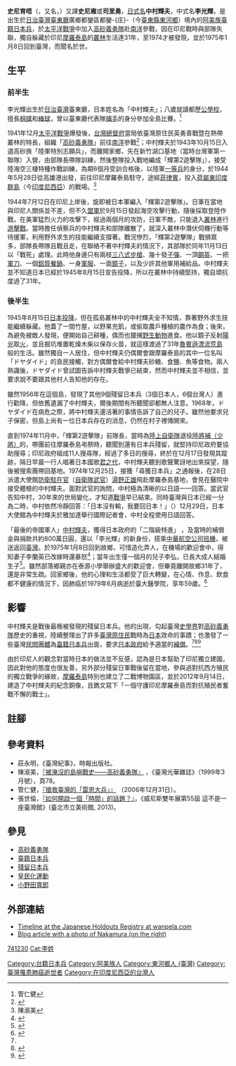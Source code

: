 {{Copyedit|time=2020-03-20T06:44:31+00:00}}
{{Infobox military person
|name = 史尼育唔
|native_name={{lang|ami|Attun Palalin}}
|born ={{birth date|1919|10|8}}
|died ={{death date and age|1979|6|15|1919|10|8}}
|image=史尼育唔.jpg
|caption = 
|nickname = 最後[[殘留日本兵|殘留日本兵]]
|placeofbirth = {{TWN-JPN}}[[臺東廳|臺東廳]][[新港郡|成廣澳支廳]]都歷部落（今[[臺東縣|臺東縣]][[東河鄉_(台灣)|東河鄉]]）
|placeofdeath = {{ROC|臺北市}}[[中正區_(臺北市)|中正區]][[臺大醫院|臺大醫院]]
|placeofburial =
|nationality = {{JPN-EMP}}（1919年－1945年）<br>[[無國籍|無國籍]]（1945年－1975年）<br>{{ROC}}（1975年－1979年）
|allegiance = {{JPN-EMP}}
|branch = {{army|Empire of Japan}}
|serviceyears = 1943年10月15日－1974年12月29日
|rank = {{link-ja|兵長|兵長}}（[[准下士|准下士]]）
|unit = [[高砂義勇隊|高砂義勇隊]]、「輝第2遊擊隊」
|commands = 
|battles = [[摩羅泰島戰役|摩羅泰島戰役]]
|awards = 
|relations =
|laterwork = 「一個守護印尼摩羅泰島而對抗殖民者奮戰不懈的戰士」
}}

'''史尼育唔'''（{{lang-ami|Attun Palalin {{請求來源}}}}，又名{{lang|ami|Suniuo}}，{{bd|1919年|10月8日|1979年|6月15日|}}）又譯'''史尼雍'''或'''司里勇'''，[[日本姓名|日式名]]'''中村輝夫'''，中式名'''李光輝'''，是出生於[[台灣日治時期|日治臺灣]][[臺東廳|臺東廳]]廣鄉都鑾區都鑾-{庄}-（今[[臺東縣|臺東縣]][[東河鄉_(臺灣)|東河鄉]]）境內的[[阿美族|阿美族]][[台籍日本兵|臺籍日本兵]]，於[[太平洋戰爭|太平洋戰爭]]中加入[[高砂義勇隊|高砂義勇隊]]赴[[南洋|南洋]]參戰，因在印尼戰時與部隊失聯，獨自躲藏於印尼[[摩羅泰島|摩羅泰島]]的[[叢林|叢林]]生活達31年，至1974才被發現，並於1975年1月8日回到臺灣，而聞名於世。

==生平==
===前半生===
{{main|太平洋戰爭|荷蘭東印度群島戰役}}
李光輝出生於[[台灣日治時期|日治臺灣]]臺東廳，日本姓名為「中村輝夫」；八歲就讀都歷[[公學校|公學校]]，擅長[[相撲|相撲]]和[[棒球|棒球]]，曾以臺東廳代表隊[[捕手|捕手]]的身分參加全島比賽。<ref>管仁健</ref>

1941年12月[[太平洋戰爭|太平洋戰爭]]爆發後，[[台灣總督府|台灣總督府]]當局依臺灣原住民英勇善戰暨在熱帶叢林的特長，組織「[[高砂義勇隊|高砂義勇隊]]」前往[[南洋|南洋]]參戰<ref>{{cite web|url=https://core.ac.uk/download/pdf/41346952.pdf|title=靖國神社與台灣高砂義勇隊|author=傅琪貽|publisher=2004海峡两岸台湾史学术研讨会|date=2004|archiveurl=https://web.archive.org/web/20190307151356/https://core.ac.uk/download/pdf/41346952.pdf|archivedate=2021|deadurl=no}}</ref>；中村輝夫於1943年10月15日入選高砂族「陸軍特別志願兵」，而離開家鄉，先在新竹湖口基地（當時台灣軍第一聯隊）入營，由部隊長{{link-ja|川島威伸|川島威伸}}帶隊訓練，然後整隊投入戰地編成「輝第2遊擊隊」），接受陸海空三棲特種作戰訓練，為期6個月受訓合格後，以陸軍[[一等兵|一等兵]]的身分，於1944年5月28日從高雄港出發，前往印尼摩羅泰島駐守，途經[[菲律賓|菲律賓]]，投入[[荷屬東印度|荷屬東印度群島]]（今[[印度尼西亞|印度尼西亞]]）的戰場。<ref name="#1">陳淑美</ref>

1944年7月12日在印尼上岸後，旋即被日本軍編入「輝第2遊擊隊」。日軍在當地與印尼人關係並不差，但不久[[同盟國|盟軍]]於9月15日發起海空攻擊行動，隨後採取登陸作戰，在美軍猛烈火力的攻擊下，經過兩個月的攻防，日軍不敵，只能退入[[叢林|叢林]]進行[[游擊戰|游擊戰]]。當時擔任偵察兵的中村輝夫和部隊離散了，就深入叢林中潛伏伺機行動等待援軍，利用野外求生的技能繼續支撐著。戰況慘烈，「輝第2遊擊隊」戰損眾多，部隊長{{link-ja|川島威伸|川島威伸}}帶隊且戰且走，在聯絡不著中村輝夫的情況下，其部隊於同年11月13日以「戰死」處理。此時他身邊只有兩枝[[三八式步槍|三八式步槍]]、幾十發[[子彈|子彈]]、一頂[[盔|鋼盔]]、一把[[刀|軍刀]]、一個[[鋁|鋁質]][[鍋|餐鍋]]、一身[[军服|軍服]]、一面[[鏡子|鏡子]]，以及少許其他軍用補給品。中村輝夫並不知道日本已經於1945年8月15日宣告投降，所以在叢林中持續堅持，獨自頑抗度過了31年。

===後半生===
1945年8月15日[[日本投降|日本投降]]，但在孤島叢林中的中村輝夫全不知情，靠著野外求生技能繼續躲藏。他蓋了一間竹屋，以野果充飢，或偷取農戶種植的農作為食；後來，為避免被敵人發現，便開始自己耕種，偶而也獵捕[[野生動物|野生動物]]進食。他以鏡子反射[[太陽光|陽光]]取[[火|火]]，並且掘坑堆置乾燥木柴以保存火苗，就這樣渡過了31年[[魯賓遜漂流記|魯賓遜漂流荒島]]般的生活。雖然獨自一人居住，但中村輝夫仍偶爾會跟摩羅泰島的其中一位名叫「ドヤダイド」的島民接觸，對方偶爾會給中村輝夫砂糖、食鹽、魚等食物。兩人熟識後，ドヤダイド曾試圖告訴中村輝夫戰爭已結束，然而中村輝夫並不相信，並要求說不要跟其他村人告知他的存在。

雖然1956年在這個島，發現了其他9個殘留日本兵（3個日本人，6個台灣人）進行勸降，但依舊遺漏了中村輝夫，爾後期間有所聽聞卻都無人注意。1968年，ドヤダイド在病危之際，將中村輝夫還活著的事情告訴了自己的兒子。雖然他要求兒子保密，但島上尚有一位日本兵存在的消息，仍然在村子裡傳開來。

直到1974年11月中，「輝第2遊擊隊」前隊長，當時為[[陸上自衛隊|陸上自衛隊]]退役[[少將|陸將補（少將）]]的{{link-ja|川島威伸|川島威伸}}，帶團前往摩羅泰島弔祭時，聽聞到還有日本兵殘留，就堅持印尼政府要協助搜尋；印尼政府組成11人搜尋隊，經過了多日的搜尋，終於在12月17日發現其蹤跡，隔日早晨一行人唱著日本國歌[[君之代|君之代]]，中村輝夫聽到歌聲驚訝地出來探望，隨後被搜索團帶回基地。1974年12月25日，{{Link-ja|日本駐印尼大使館|在インドネシア日本国大使館}}接獲「尋獲日本兵」之通報後，在28日派遣大使館[[防衛駐在官|防衛駐在官]]（[[自衛隊|自衛隊]][[駐外武官|武官]]）[[湯野正雄|湯野正雄]]飛赴摩羅泰島基地，會見在醫院中接受體檢的中村輝夫。面對武官的詢問，中村極為清晰的以日語一一回答。當武官告知中村，30年來的世局變化，才知道[[大東亞戰爭|戰爭]]早已結束。同時臺灣與日本已經一分為二時，中村依然冷靜回答：「日本沒有輸，我要回日本！」（{{lang|ja|日本は負けてはおりません、自分は日本に帰りたい。}}）12月29日，日本大使館為中村輝夫於雅加達舉行國際記者會，中村全程使用日語回答。

「最後的帝國軍人」[[中村輝夫|中村輝夫]]，獲得日本政府的「二階級特進」{{link-ja|兵長|兵長}} ，及當時的補償金與捐款共約800萬日圓，還以「李光輝」的新身份，搭乘[[中華航空公司|中華航空公司]][[民用航空|班機]]，被送返回[[臺灣|臺灣]]。於1975年1月8日回到故鄉，可惜造化弄人，在機場的歡迎會中，得知妻子李蘭英已改嫁時還暴怒<ref>{{cite web|url=https://blog.xuite.net/lee104t/wretch/174644829|title=台灣兵的悲哀|date=2008|archiveurl=https://web.archive.org/web/20210624161135/https://blog.xuite.net/lee104t/wretch/174644829|archivedate=2021|deadurl=no}}</ref>；當年出生僅一個月的兒子李弘，已長大成人結婚生子<ref>{{cite web|url=https://web.archive.org/web/20071016180108/http://mypaper.pchome.com.tw/news/kuan0416/3/1281895894/20061231233444/|title=搶救台灣的「雷恩大兵」|date=2006}}</ref>。雖然部落鄉親亦在泰源小學舉辦盛大的歡迎會，但畢竟離開故鄉31年了，還是非常生疏。回家鄉後，他的心理和生活都受了巨大轉變，在心情、作息、飲食都不健康的情況下，因肺癌於1979年6月病逝於臺大醫學院，享年59歲。<ref name="管仁健2013">{{cite book|author=管仁健|title=你不知道的台灣：國軍故事|url=http://books.google.com/books?id=ESsjAQAAQBAJ&pg=PT105|date=2013年10月4日|publisher=文經社|isbn=978-957-663-649-3|page=105}}</ref>

==影響==
中村輝夫是戰後最晚被發現的殘留日本兵。他的出現，勾起臺灣[[歷史學|史學界]]對[[高砂義勇隊|高砂義勇隊]]歷史的重視，陸續整理出了許多[[臺灣原住民|臺灣原住民]]戰時為[[大日本帝國|日本]]效命的事蹟；也激發了一些臺灣[[社會團體|民間團體]]為[[台籍日本兵|臺籍日本兵]]出面，要求[[日本政府|日本政府]]給予適當的[[撫卹|補償]]。<ref name="#1"/><ref>{{cite web|url=https://pdfhost.io/v/tbwDZfLcP_.pdf|title=戰爭、回憶與政治 — 戰後台灣本省籍人士的戰爭書寫|author=吳智偉|work=國立臺灣師範大學歷史學系 碩士論文|date=2002|archiveurl=https://web.archive.org/web/20210624150851/https://pdfhost.io/pdf/a0cf1269-66a4-455f-be54-3ef09ab67845/747a1a24-d4a7-4e00-a0f4-8c57965f8aa1.pdf|archivedate=2021|deadurl=no}}</ref><ref>{{cite web|url=https://nccur.lib.nccu.edu.tw/bitstream/140.119/119908/1/002201.pdf|title=選擇下的記憶：台籍日本兵歷史的「國族化」(1945-1979)|author=楊文喬|work=國立政治大學台灣史研究所 碩士論文|date=2018|archiveurl=https://web.archive.org/web/20210624154941/https://nccur.lib.nccu.edu.tw/bitstream/140.119/119908/1/002201.pdf|archivedate=2021|deadurl=no}}</ref>

由於印尼人的觀念對當時日本的做法並不反感，認為是日本幫助了印尼獨立建國，因此對他的態度也很友善，另外部分殘留日軍戰後留在當地，參與過對抗西方殖民的獨立戰爭的緣故，[[摩羅泰島|摩羅泰島]]特別也建立了二戰博物園區，並於2012年9月14日，建造了中村輝夫的紀念銅像，且鐫文寫下「一個守護印尼摩羅泰島而對抗殖民者奮戰不懈的戰士」。

==註腳==
<references/>

==參考資料==
* 莊永明，《臺灣紀事》，時報出版社。
* 陳淑美，[https://www.taiwan-panorama.com/Articles/Details?Guid=901882c4-fa7c-43b0-9337-d04091ef43d4 『被淹沒的島嶼戰史——高砂義勇隊』] {{Wayback|url=https://www.taiwan-panorama.com/Articles/Details?Guid=901882c4-fa7c-43b0-9337-d04091ef43d4 |date=20210110225101 }}，《臺灣光華雜誌》（1999年3月號），頁78。
* 管仁健，[http://mypaper.pchome.com.tw/kuan0416/post/1281895894 『搶救臺灣的「雷恩大兵」』] {{Wayback|url=http://mypaper.pchome.com.tw/kuan0416/post/1281895894 |date=20100830170508 }}（2006年12月31日）。
* 張世倫，[https://web.archive.org/web/20150819201553/http://www.venicebiennaletaiwan.org/tw/essay-ii.html#.VdECMXt8EgQ 『如何開啟一個「時間」的話題？』]，《威尼斯雙年展第55屆 這不是一座臺灣館》(臺北市立美術館, 2013)。

==參見==
*[[高砂義勇隊|高砂義勇隊]]
*[[台籍日本兵|臺籍日本兵]]
*[[殘留日本兵|殘留日本兵]]
*[[皇民化運動|皇民化運動]]
*[[小野田寬郎|小野田寬郎]]

==外部連結==
*[http://www.wanpela.com/holdouts/registry.html Timeline at the Japanese Holdouts Registry at wanpela.com] {{WebCite|url=https://www.webcitation.org/65Q5mSTQe?url=http://www.wanpela.com/holdouts/registry.html |date=20120213110009 |dateformat=iso }}
*[http://www.wretch.cc/blog/chaotang/5043112 Blog article with a photo of Nakamura (on the right)] {{Wayback|url=http://www.wretch.cc/blog/chaotang/5043112 |date=20131227095200 }}

{{DEFAULTSORT:S}}
[[Category:台籍日本兵|Category:台籍日本兵]]
[[Category:阿美族人|Category:阿美族人]]
[[Category:東河鄉人_(臺灣)|Category:東河鄉人 (臺灣)]]
[[category:殘留日本兵|741230]]
[[Category:臺灣罹患肺癌逝世者|Category:臺灣罹患肺癌逝世者]]
[[Category:在印度尼西亞的台灣人|Category:在印度尼西亞的台灣人]]
[[Cat:李姓|Cat:李姓]]